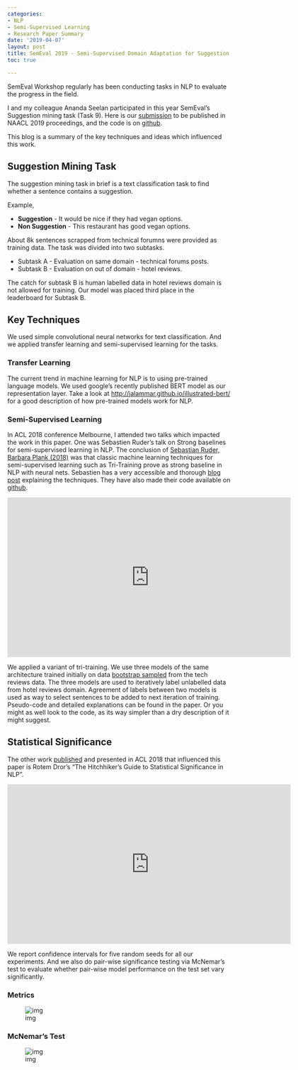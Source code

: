 ```yaml
---
categories:
- NLP
- Semi-Supervised Learning
- Research Paper Summary
date: '2019-04-07'
layout: post
title: SemEval 2019 - Semi-Supervised Domain Adaptation for Suggestion mining
toc: true

---
```


SemEval Workshop regularly has been conducting tasks in NLP to evaluate the progress in the field.

I and my colleague Ananda Seelan participated in this year SemEval's Suggestion mining task (Task 9).
Here is our [submission](https://arxiv.org/abs/1902.10623) to be published in NAACL 2019 proceedings, and the code is on [github](https://github.com/sai-prasanna/suggestion-mining-semeval19).

This blog is a summary of the key techniques and ideas which influenced this work.


## Suggestion Mining Task

The suggestion mining task in brief is a text classification task to find whether a sentence contains a suggestion.

Example,

-   **Suggestion**     - It would be nice if they had vegan options.
-   **Non Suggestion** - This restaurant has good vegan options.

About 8k sentences scrapped from technical forumns were provided as training data. 
The task was divided into two subtasks.

-   Subtask A - Evaluation on same domain   - technical forums posts.
-   Subtask B - Evaluation on out of domain - hotel reviews.

The catch for subtask B is human labelled data in hotel reviews domain is not allowed for training.
Our model was placed third place in the leaderboard for Subtask B.



## Key Techniques

We used simple convolutional neural networks for text classification. And we applied transfer learning and semi-supervised learning for the tasks.



### Transfer Learning

The current trend in machine learning for NLP is to using pre-trained language models. We used google's recently published BERT model as our representation layer.
Take a look at <http://jalammar.github.io/illustrated-bert/> for a good description of how pre-trained models work for NLP.



### Semi-Supervised Learning
In ACL 2018 conference Melbourne, I attended two talks which impacted the work in this paper. One was Sebastien Ruder's talk on Strong baselines for semi-supervised
learning in NLP. The conclusion of [Sebastian Ruder, Barbara Plank (2018)](https://aclweb.org/anthology/P18-1096) was that classic machine learning techniques for semi-supervised learning such as Tri-Training prove as strong baseline in NLP with neural nets.
Sebastien has a very accessible and thorough [blog post](http://ruder.io/semi-supervised/) explaining the techniques. They have also made their code available on [github](https://github.com/bplank/semi-supervised-baselines). 

<iframe src="https://player.vimeo.com/video/285802189" width="640" height="360" frameborder="0" webkitallowfullscreen mozallowfullscreen allowfullscreen></iframe>

We applied a variant of tri-training. We use three models of the same architecture trained initially on data [bootstrap sampled](https://en.wikipedia.org/wiki/Bootstrapping_(statistics)) from the tech reviews data. The three models
are used to iteratively label unlabelled data from hotel reviews domain. Agreement of labels between two models is used as way to select sentences to be added to next iteration
of training. Pseudo-code and detailed explanations can be found in the paper. Or you might as well look to the code, as its way simpler than a dry description of it might suggest.



## Statistical Significance

The other work [published](https://aclweb.org/anthology/P18-1128) and presented in ACL 2018 that influenced this paper is Rotem Dror's "The Hitchhiker's Guide to Statistical Significance in NLP".

<iframe src="https://player.vimeo.com/video/285803636" width="640" height="360" frameborder="0" webkitallowfullscreen mozallowfullscreen allowfullscreen></iframe>

We report confidence intervals for five random seeds for all our experiments. And we also do pair-wise significance testing via McNemar's test to evaluate 
whether pair-wise model performance on the test set vary significantly. 



### Metrics

![img](https://ai2-s2-public.s3.amazonaws.com/figures/2017-08-08/bf7927798419277eea7063f40d4329f8b8fa31ad/3-Table1-1.png)



### McNemar's Test

![img](https://ai2-s2-public.s3.amazonaws.com/figures/2017-08-08/bf7927798419277eea7063f40d4329f8b8fa31ad/5-Table3-1.png)


